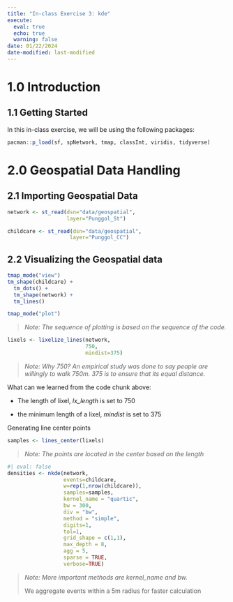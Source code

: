 ```yaml
---
title: "In-class Exercise 3: kde"
execute:
  eval: true
  echo: true
  warning: false
date: 01/22/2024
date-modified: last-modified
---
```


# 1.0 Introduction

## 1.1 Getting Started

In this in-class exercise, we will be using the following packages:

```r
pacman::p_load(sf, spNetwork, tmap, classInt, viridis, tidyverse)
```

# 2.0 Geospatial Data Handling

## 2.1 Importing Geospatial Data

```r
network <- st_read(dsn="data/geospatial",
                   layer="Punggol_St")

childcare <- st_read(dsn="data/geospatial",
                    layer="Punggol_CC")
```

## 2.2 Visualizing the Geospatial data

```r
tmap_mode("view")
tm_shape(childcare) + 
  tm_dots() + 
  tm_shape(network) +
  tm_lines()

tmap_mode("plot")
```

> *Note: The sequence of plotting is based on the sequence of the code.*

```r
lixels <- lixelize_lines(network,
                         750,
                         mindist=375)
```

> *Note: Why 750? An empirical study was done to say people are willingly to walk 750m. 375 is to ensure that its equal distance.*

What can we learned from the code chunk above:

-   The length of lixel, *lx_length* is set to 750

-   the minimum length of a lixel, *mindist* is set to 375

Generating line center points

```r
samples <- lines_center(lixels)
```

> *Note: The points are located in the center based on the length*

```r
#| eval: false 
densities <- nkde(network,
                  events=childcare,
                  w=rep(1,nrow(childcare)),
                  samples=samples,
                  kernel_name = "quartic",
                  bw = 300,
                  div = "bw",
                  method = "simple",
                  digits=1,
                  tol=1,
                  grid_shape = c(1,1),
                  max_depth = 8,
                  agg = 5,
                  sparse = TRUE,
                  verbose=TRUE)
```

> *Note: More important methods are kernel_name and bw.*
>
> We aggregate events within a 5m radius for faster calculation
